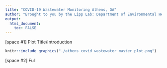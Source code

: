 ```yaml
---
title: "COVID-19 Wastewater Monitoring Athens, GA"
author: "Brought to you by the Lipp Lab: Department of Environmental Health Science, University of Georgia"
output: 
  html_document:
    toc: FALSE
---
```



[space #1] Plot Title/Introduction

```r
knitr::include_graphics("./athens_covid_wastewater_master_plot.png")
```

[space #2] Ful